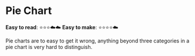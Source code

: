 
<Meta title="Components/ChartJS/PieChart/README" component={PieChart} />

# Pie Chart

**Easy to read**: ⭐⭐⭐☁️☁️
**Easy to make**: ⭐⭐⭐⭐☁️

Pie charts are to easy to get it wrong, anything beyond three categories in a pie chart is very hard to distinguish.

<Canvas>
  <Story id="components-chartjs-piechart--default" />
</Canvas>
